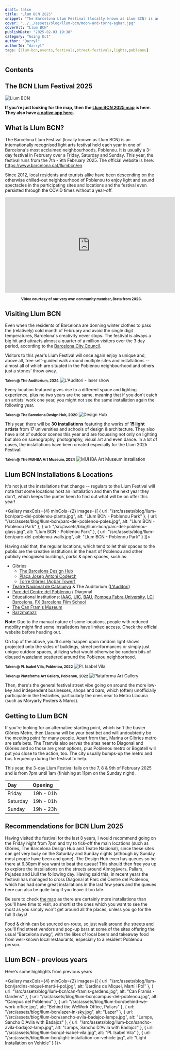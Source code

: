 ```yaml
---
draft: false
title: "Llum BCN 2025"
snippet: "The Barcelona Llum Festival (locally known as Llum BCN) is an internationally recognised light arts festival held each year in one of Barcelona's most acclaimed neighbourhoods, Poblenou. It is usually a 3-day festival in February over a Friday, Saturday and Sunday."
cover: "../../assets/blog/llum-bcn/moon-and-torre-agbar.jpg"
coverAlt: "Llum BCN"
publishDate: "2025-02-03 19:38"
category: "Going Out"
author: "Darryl"
authorId: "darryl"
tags: [llum-bcn,events,festivals,street-festivals,lights,poblenou]
---
```




## Contents


## The BCN Llum Festival 2025
![Llum BCN](../../assets/blog/llum-bcn/moon-and-torre-agbar.jpg)

**If you're just looking for the map, then the [Llum BCN 2025 map](https://www.barcelona.cat/llumbcn/en) is here. They also have [a native app here](https://ajuntament.barcelona.cat/apps/ca/llum-bcn).**

## What is Llum BCN?
The Barcelona Llum Festival (locally known as Llum BCN) is an internationally recognised light arts festival held each year in one of Barcelona's most acclaimed neighbourhoods, Poblenou. It is usually a 3-day festival in February over a Friday, Saturday and Sunday. This year, the festival runs from the 7th - 9th February 2025. The official website is here: https://www.barcelona.cat/llumbcn/en

Since 2012, local residents and tourists alike have been descending on the otherwise chilled-out neighbourhood of Poblenou to enjoy light and sound spectacles in the participating sites and locations and the festival even persisted through the COVID times without a year-off.

<iframe style={{ maxWidth: "100%", marginLeft: 'auto', marginRight: 'auto'}} width="560" height="315" src="https://www.youtube.com/embed/NQgzG2PHT8Q?si=4CZ8vynBKjdffV41" title="YouTube video player" frameborder="0" allow="accelerometer; autoplay; clipboard-write; encrypted-media; gyroscope; picture-in-picture; web-share" referrerpolicy="strict-origin-when-cross-origin" allowfullscreen></iframe>

<small><center>**Video courtesy of our very own community member, Brata from 2023.**</center></small>

## Visiting Llum BCN

Even when the residents of Barcelona are donning winter clothes to pass the (relatively) cold month of February and avoid the single digit temperatures, Barcelona's creativity never stops. The festival is always a big hit and attracts almost a quarter of a million visitors over the 3 day period, according to the [Barcelona City Council](https://www.barcelona.cat/llumbcn/en).

Visitors to this year's Llum Festival will once again enjoy a unique and, above all, free self-guided walk around multiple sites and installations -- almost all of which are situated in the Poblenou neighbourhood and others just a stones' throw away.

<small>**Taken @ The Auditorium, 2024**</small>
![L'Auditori - laser show](../../assets/blog/llum-bcn/auditorium-laser.jpg)

Every location featured gives rise to a different space and lighting experience, plus no two years are the same, meaning that if you don't catch an artists' work one year, you might not see the same installation again the following year.

<small>**Taken @ The Barcelona Design Hub, 2020**</small>
![Design Hub](../../assets/blog/llum-bcn/design-museum.jpg)

This year, there will be **30 installations** featuring the works of **15 light artists** from 17 universities and schools of design & architecture. They also have a lot of outdoor scenes this year and are focussing not only on lighting but also on scenography, photography, visual art and even dance. In a lot of cases, the installations have been created especially for the Llum 2025 Festival.

<small>**Taken @ The MUHBA Art Museum, 2024**</small>
![MUHBA Art Museum installation](../../assets/blog/llum-bcn/muhba-oliva-artes.jpg)

## Llum BCN Installations & Locations

It's not just the installations that change -- regulars to the Llum Festival will note that some locations host an installation and then the next year they don't, which keeps the punter keen to find out what will be on offer this year!

<Gallery maxCols={4} minCols={2} images={[
  { url: "/src/assets/blog/llum-bcn/parc-del-poblenou-plants.jpg", alt: "Llum BCN - Poblenou Park" },
  { url: "/src/assets/blog/llum-bcn/parc-del-poblenou-poles.jpg", alt: "Llum BCN - Poblenou Park" },
  { url: "/src/assets/blog/llum-bcn/parc-del-poblenou-glass.jpg", alt: "Llum BCN - Poblenou Park" },
  { url: "/src/assets/blog/llum-bcn/parc-del-poblenou-walls.jpg", alt: "Llum BCN - Poblenou Park" }
]}></Gallery>

Having said that, the regular locations, which tend to let their spaces to the public are the creative institutions in the heart of Poblenou and other publicly recognised buildings, parks & open spaces, such as:

- Glòries
  - [The Barcelona Design Hub](https://www.dissenyhub.barcelona/en)
  - [Plaça Josep Antoni Coderch](https://maps.app.goo.gl/YSo1DRYCxmHXovGW8)
  - [Torre Glòries (Agbar Tower)](https://maps.app.goo.gl/wsbBdgNkZR9rkSUH6)
- [Teatre Nacional de Catalunya](https://maps.app.goo.gl/E41sCaNnkCyJAV4BA) & The Auditorium ([L'Auditori](https://maps.app.goo.gl/EbZtnzw9CqmhVbFFA))
- [Parc del Centre del Poblenou](https://maps.app.goo.gl/rAbTBJRUGaRP3MVh8) / Diagonal
- Educational institutions: [IAAC](https://iaac.net/), [UIC](https://www.uic.es/en), [BAU](https://www.baued.es/), [Pompeu Fabra University](https://www.upf.edu/), [LCI Barcelona](https://maps.app.goo.gl/TDXhv2mabMfobJFAA), [FX Barcelona Film School](https://maps.app.goo.gl/4dk91bb17tcgar9X6)
- [The Can Framis Museum](https://maps.app.goo.gl/SmeRNwZYXGd1e4MD9)
- [Razzmatazz](https://maps.app.goo.gl/uhXw2AwaaC63k6Z9A)

<div class="warning">

**Note**: Due to the manual nature of some locations, people with reduced mobility might find some installations have limited access. Check the official website before heading out.

</div>

On top of the above, you'll surely happen upon random light shows projected onto the sides of buildings, street performances or simply just unique outdoor spaces, utilizing what would otherwise be random bits of disused wasteland scattered around the Poblenou neighborhood.

<small>**Taken @ Pl. Isabel Vila, Poblenou, 2022**</small>
![Pl. Isabel Vila](../../assets/blog/llum-bcn/pl-isabel-vila.jpg)

<small>**Taken @ Plataforma Art Gallery, Poblenou, 2022**</small>
![Plataforma Art Gallery](../../assets/blog/llum-bcn/la-plataforma-art-gallery.jpg)

Then, there's the general festival street vibe going on around the more low-key and independent businesses, shops and bars, which (often) unofficially participate in the festivities, particularly the ones near to Metro Llacuna (such as Moryarty Posters & Marcs).

## Getting to Llum BCN

If you're looking for an alternative starting point, which isn't the busier Glòries Metro, then Llacuna will be your best bet and will undoubtedly be the meeting point for many people. Apart from that, Marina or Glòries metro are safe bets. The Tramvia also serves the sites near to Diagonal and Glòries and so those are great options, plus Poblenou metro or Bogatell will put you close to the action, too. The city usually bumps-up the metro and bus frequency during the festival to help.

This year, the 3-day Llum Festival falls on the 7, 8 & 9th of February 2025 and is from 7pm until 1am (finishing at 11pm on the Sunday night). 


| Day        | Opening   |
| :--------- | :-------- |
| Friday     | 19h - 01h |
| Saturday   | 19h - 01h |
| Sunday     | 19h - 23h |


## Recommendations for BCN Llum 2025

Having visited the festival for the last 8 years, I would recommend going on the Friday night from 7pm and try to tick-off the main locations (such as Glòries, The Barcelona Design Hub and Teatre Nacional), since these sites can get very busy on the Saturday and Sunday nights (although by Sunday most people have been and gone). The Design Hub even has queues so be there at 6.30pm if you want to beat the queue! This should then free you up to explore the installations on the streets around Almogàvers, Pallars, Pujades and Llull the following day. Having said this, in recent years the festival has managed to cross Diagonal at Parc del Centre del Poblenou, which has had some great installations in the last few years and the queues here can also be quite long if you leave it too late.

Be sure to check [the map](https://www.barcelona.cat/llumbcn/en) as there are certainly more installations than you'll have time to visit, so shortlist the ones which you want to see the most as you simply won't get around all the places, unless you go for the full 3 days!

Food & drink can be sourced en-route, so just walk around the streets and you'll find street vendors and pop-up bars at some of the sites offering the usual “Barcelona swag”, with the likes of local beers and takeaway food from well-known local restaurants, especially to a resident Poblenou person.

## Llum BCN - previous years

Here's some highlights from previous years.

<Gallery maxCols={4} minCols={2} images={[
  { url: "/src/assets/blog/llum-bcn/jardins-miquel-marti-i-pol.jpg", alt: "Jardins de Miquel, Martí i Pol" },
  { url: "/src/assets/blog/llum-bcn/can-framis-gardens.jpg", alt: "Can Framis - Gardens" },
  { url: "/src/assets/blog/llum-bcn/campus-del-poblenou.jpg", alt: "Campus del Poblenou" },
  { url: "/src/assets/blog/llum-bcn/behind-we-work-office.jpg", alt: "Behind the WeWork Office, Pallars" },
  { url: "/src/assets/blog/llum-bcn/lazer-in-sky.jpg", alt: "Lazer" },
  { url: "/src/assets/blog/llum-bcn/sancho-avila-badajoz-lamps.jpg", alt: "Lamps, Sancho D'Avila with Badajoz" },
  { url: "/src/assets/blog/llum-bcn/sancho-avila-badajoz-lamp.jpg", alt: "Lamps, Sancho D'Avila with Badajoz" },
  { url: "/src/assets/blog/llum-bcn/pl-isabel-vila.jpg", alt: "Pl. Isabel Vila" },
  { url: "/src/assets/blog/llum-bcn/light-installation-on-vehicle.jpg", alt: "Light Installation on Vehicle" }
]}></Gallery>
